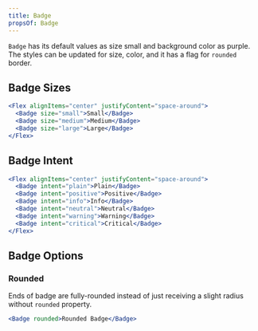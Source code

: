 ```yaml
---
title: Badge
propsOf: Badge
---
```


`Badge` has its default values as size small and background color as purple. The styles can be updated for size, color, and it has a flag for `rounded` border.

## Badge Sizes

```jsx
<Flex alignItems="center" justifyContent="space-around">
  <Badge size="small">Small</Badge>
  <Badge size="medium">Medium</Badge>
  <Badge size="large">Large</Badge>
</Flex>
```

## Badge Intent

```jsx
<Flex alignItems="center" justifyContent="space-around">
  <Badge intent="plain">Plain</Badge>
  <Badge intent="positive">Positive</Badge>
  <Badge intent="info">Info</Badge>
  <Badge intent="neutral">Neutral</Badge>
  <Badge intent="warning">Warning</Badge>
  <Badge intent="critical">Critical</Badge>
</Flex>
```

## Badge Options

### Rounded

Ends of badge are fully-rounded instead of just receiving a slight radius without `rounded` property.

```jsx
<Badge rounded>Rounded Badge</Badge>
```
